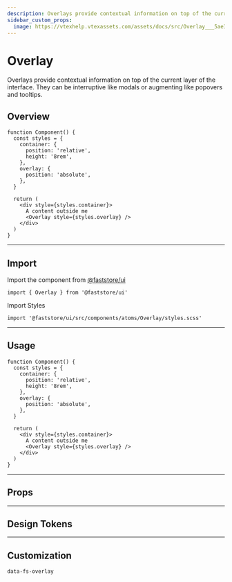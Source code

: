 ```yaml
---
description: Overlays provide contextual information on top of the current layer of the interface.
sidebar_custom_props:
  image: https://vtexhelp.vtexassets.com/assets/docs/src/Overlay___5ae3e4dc6b4b413cf33295d52a64fac0.png
---
```



# Overlay

Overlays provide contextual information on top of the current layer of the interface. They can be interruptive like modals or augmenting like popovers and tooltips.

## Overview

```tsx live
function Component() {
  const styles = {
    container: {
      position: 'relative',
      height: '8rem',
    },
    overlay: {
      position: 'absolute',
    },
  }

  return (
    <div style={styles.container}>
      A content outside me
      <Overlay style={styles.overlay} />
    </div>
  )
}
```

---

## Import

Import the component from <a href="https://www.faststore.dev/reference/ui/get-started-faststore-ui">@faststore/ui</a>

```tsx
import { Overlay } from '@faststore/ui'
```

Import Styles

```tsx
import '@faststore/ui/src/components/atoms/Overlay/styles.scss'
```

---

## Usage

```tsx live
function Component() {
  const styles = {
    container: {
      position: 'relative',
      height: '8rem',
    },
    overlay: {
      position: 'absolute',
    },
  }

  return (
    <div style={styles.container}>
      A content outside me
      <Overlay style={styles.overlay} />
    </div>
  )
}
```

---

## Props

<PropsSection name="Overlay" />

---

## Design Tokens

<TokenTable>
  <TokenRow token="--fs-overlay-bkg-color" value="rgb(0 0 0 / 20%)" isColor />
</TokenTable>

---

## Customization

`data-fs-overlay`
